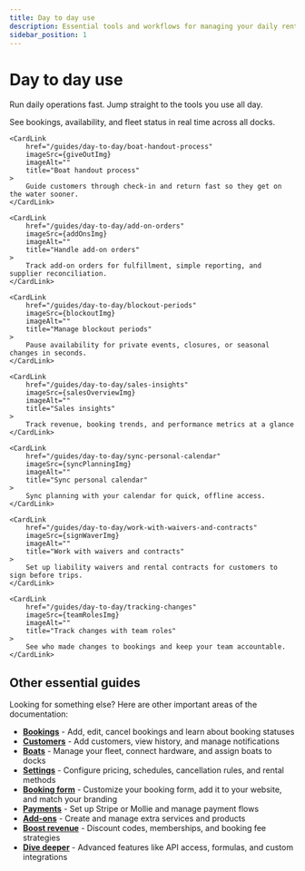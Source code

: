 ```yaml
---
title: Day to day use
description: Essential tools and workflows for managing your daily rental operations
sidebar_position: 1
---
```




# Day to day use

Run daily operations fast. Jump straight to the tools you use all day.

<CardGrid>
    <CardLink
        href="/guides/day-to-day/planning-overview"
        imageSrc={planningImg}
        imageAlt=""
        title="Planning overview"
    >
        See bookings, availability, and fleet status in real time across all docks.
    </CardLink>

    <CardLink
        href="/guides/day-to-day/boat-handout-process"
        imageSrc={giveOutImg}
        imageAlt=""
        title="Boat handout process"
    >
        Guide customers through check-in and return fast so they get on the water sooner.
    </CardLink>

    <CardLink
        href="/guides/day-to-day/add-on-orders"
        imageSrc={addOnsImg}
        imageAlt=""
        title="Handle add-on orders"
    >
        Track add-on orders for fulfillment, simple reporting, and supplier reconciliation.
    </CardLink>

    <CardLink
        href="/guides/day-to-day/blockout-periods"
        imageSrc={blockoutImg}
        imageAlt=""
        title="Manage blockout periods"
    >
        Pause availability for private events, closures, or seasonal changes in seconds.
    </CardLink>

    <CardLink
        href="/guides/day-to-day/sales-insights"
        imageSrc={salesOverviewImg}
        imageAlt=""
        title="Sales insights"
    >
        Track revenue, booking trends, and performance metrics at a glance
    </CardLink>

    <CardLink
        href="/guides/day-to-day/sync-personal-calendar"
        imageSrc={syncPlanningImg}
        imageAlt=""
        title="Sync personal calendar"
    >
        Sync planning with your calendar for quick, offline access.
    </CardLink>

    <CardLink
        href="/guides/day-to-day/work-with-waivers-and-contracts"
        imageSrc={signWaverImg}
        imageAlt=""
        title="Work with waivers and contracts"
    >
        Set up liability waivers and rental contracts for customers to sign before trips.
    </CardLink>

    <CardLink
        href="/guides/day-to-day/tracking-changes"
        imageSrc={teamRolesImg}
        imageAlt=""
        title="Track changes with team roles"
    >
        See who made changes to bookings and keep your team accountable.
    </CardLink>

</CardGrid>

## Other essential guides

Looking for something else? Here are other important areas of the documentation:

- **[Bookings](/guides/day-to-day/bookings/add-booking)** - Add, edit, cancel bookings and learn about booking statuses
- **[Customers](/guides/day-to-day/customers/add-customer)** - Add customers, view history, and manage notifications
- **[Boats](/guides/settings/boats/manage-boats)** - Manage your fleet, connect hardware, and assign boats to docks
- **[Settings](/guides/settings/rental-setups/)** - Configure pricing, schedules, cancellation rules, and rental methods
- **[Booking form](/guides/settings/booking-form/add-to-website)** - Customize your booking form, add it to your website, and match your branding
- **[Payments](/guides/settings/payments/receive-payments)** - Set up Stripe or Mollie and manage payment flows
- **[Add-ons](/guides/settings/create-add-ons)** - Create and manage extra services and products
- **[Boost revenue](/guides/boost-revenue/)** - Discount codes, memberships, and booking fee strategies
- **[Dive deeper](/guides/settings/dive-deeper/api)** - Advanced features like API access, formulas, and custom integrations
